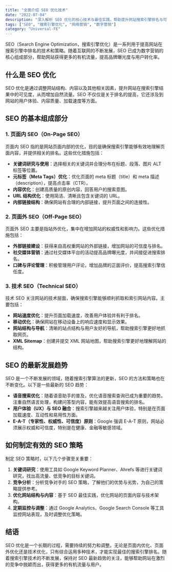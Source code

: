 ```yaml
---
title: "全面介绍 SEO 优化技术"
date: "2022-07-04"
description: "深入解析 SEO 优化的核心技术与最佳实践，帮助提升网站搜索引擎排名与可见性。"
tags: ["SEO", "搜索引擎优化", "网络营销", "数字营销"]
category: "Universal-FE"
---
```


SEO（Search Engine Optimization，搜索引擎优化）是一系列用于提高网站在搜索引擎中排名的技术和策略。随着互联网的不断发展，SEO 已成为数字营销的核心组成部分，帮助网站获得更多的有机流量，提高品牌曝光度与用户转化率。

## 什么是 SEO 优化

SEO 优化是通过调整网站结构、内容以及其他相关因素，提升网站在搜索引擎结果中的可见度，从而增加自然流量。SEO 不仅仅是关于排名的提高，它还涉及到网站的用户体验、内容质量、加载速度等方面。

## SEO 的基本组成部分

### 1. 页面内 SEO（On-Page SEO）
页面内 SEO 指的是网站页面内部的优化，目的是确保搜索引擎能够有效地理解页面内容，并提供相关的排名。这些优化措施包括：

- **关键词研究与使用**：选择相关的关键词并合理分布在标题、段落、图片 ALT 标签等位置。
- **元标签（Meta Tags）优化**：优化页面的 meta 标题（title）和 meta 描述（description），提高点击率（CTR）。
- **内容优化**：创建高质量的原创内容，回答用户的搜索意图。
- **URL 结构优化**：使用简洁、清晰且包含关键词的 URL。
- **内部链接结构**：确保网站有合理的内部链接，提升页面之间的连接性。

### 2. 页面外 SEO（Off-Page SEO）
页面外 SEO 主要是指站外优化，集中在增加网站的权威性和影响力。这些优化措施包括：

- **外部链接建设**：获得来自高权重网站的外部链接，增加网站的可信度与排名。
- **社交媒体营销**：通过社交媒体平台的活动提高品牌曝光度，并间接促进搜索排名。
- **口碑与评论管理**：积极管理用户评论，增加品牌的正面评价，提高搜索引擎信任度。

### 3. 技术 SEO（Technical SEO）
技术 SEO 关注网站的技术层面，确保搜索引擎能够顺利抓取和索引网站内容。主要包括：

- **网站速度优化**：提升页面加载速度，改善用户体验并有利于排名。
- **移动优化**：确保网站在移动设备上的响应速度和显示效果。
- **网站结构与导航**：清晰的站点结构与用户友好的导航，帮助搜索引擎更好地抓取网页。
- **XML Sitemap**：创建并提交 XML 网站地图，帮助搜索引擎更好地理解网站的结构。

## SEO 的最新发展趋势

SEO 是一个不断发展的领域，随着搜索引擎算法的更新，SEO 的方法和策略也在不断变化。以下是一些最新的 SEO 趋势：

- **语音搜索优化**：随着语音助手的普及，优化语音搜索查询已成为重要的趋势。注重自然语言处理，构建问答型内容，能有效提高语音搜索的排名。
- **用户体验（UX）与 SEO 融合**：搜索引擎越来越关注用户体验，特别是在页面加载速度、互动性和易用性方面。
- **E-A-T（专家性、权威性、可信度）原则**：Google 强调 E-A-T 原则，网站必须展示权威和可信度，特别是在健康、金融等敏感领域。

## 如何制定有效的 SEO 策略

制定 SEO 策略时，以下几个步骤至关重要：

1. **关键词研究**：使用工具如 Google Keyword Planner、Ahrefs 等进行关键词研究，找出高流量、低竞争的目标关键词。
2. **竞争分析**：分析竞争对手的 SEO 策略，了解他们的优势与劣势，为自己的策略提供参考。
3. **优化网站结构与内容**：基于 SEO 最佳实践，优化网站的页面内容与技术架构。
4. **定期监控与调整**：通过 Google Analytics、Google Search Console 等工具监控网站表现，及时调整优化策略。

## 结语

SEO 优化是一个长期的过程，需要持续的努力和调整。无论是页面内优化、页面外优化还是技术优化，只有综合运用多种技术，才能实现最佳的搜索引擎排名。随着搜索引擎技术的不断发展，保持对 SEO 最新趋势的关注，能够帮助网站在激烈的竞争中脱颖而出，获得更多的有机流量与用户。

